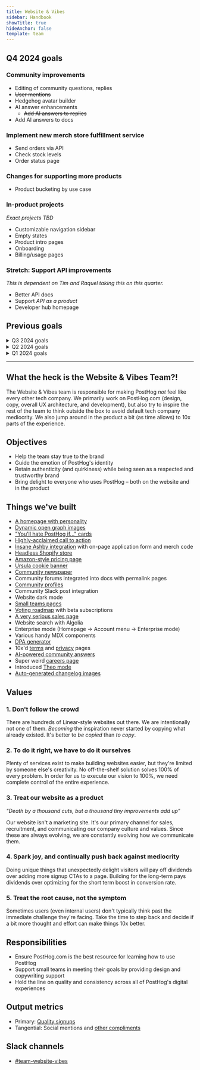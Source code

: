 ```yaml
---
title: Website & Vibes
sidebar: Handbook
showTitle: true
hideAnchor: false
template: team
---
```


## Q4 2024 goals

### Community improvements

- Editing of community questions, replies
- ~~User mentions~~
- Hedgehog avatar builder
- AI answer enhancements
  - ~~Add AI answers to replies~~
- Add AI answers to docs

### Implement new merch store fulfillment service

- Send orders via API
- Check stock levels
- Order status page

### Changes for supporting more products

- Product bucketing by use case

### In-product projects

_Exact projects TBD_

- Customizable navigation sidebar
- Empty states
- Product intro pages
- Onboarding
- Billing/usage pages

### Stretch: Support API improvements

_This is dependent on Tim and Raquel taking this on this quarter._

- Better API docs
- Support _API as a product_
- Developer hub homepage

## Previous goals

<details>
<summary>Q3 2024 goals</summary>

### Drive community engagement

_Objective: Increase the number of people asking and answering questions in the community forums_

- Implement HogCoins and awards
- Community onboarding
- Off-topic forum engagement
- Grow adoption of community bios

### Community question resolution

_Objective: Help users find instant answers to their questions_

- Deflect new questions by suggesting relevant articles or existing threads
- Make community forums accessible in-product

</details>

<details>
<summary>Q2 2024 goals</summary>

## Q2 2024 goals

### Nail community

_Objective: Make PostHog.com a destination for product engineers and PostHog customers_

- **[Community homepage](https://github.com/PostHog/posthog.com/issues/8177)**
  - Make PostHog more personal
- **Incentives/gamification**
  - Get points by answering questions and engagement, stickers for community achievements
  - Show question views, encourage author to mark questions as resolved
  - Better email notifications
  - Website notification system
- **Onboarding**
  - Fill out your bio, introduce yourself in the forums, see what the team is working on/subscribe to your interests
- **[Templates](https://github.com/PostHog/posthog.com/issues/8179)**
  - Create a vibe where people want to contribute
  - HogQL queries, dashboard templates, etc
- **OAuth**
  - Support a link between PostHog Cloud accounts and community accounts

### Quality & performance

_Objective: Make it easier to develop on PostHog.com, and make sure things still work under heavy traffic loads_

- Move to Strapi Cloud for reliability and performance
- ~~Improve build times (currently ~18min)~~ - _Done!_
- Work through backlog of [website quality issues](https://github.com/posthog/posthog.com/issues?q=is%3Aopen+is%3Aissue+label%3Aquality)

### Search & discoverability

_Objective: Make it easier to find answers directly on PostHog.com (vs Google)_

- Show suggested questions/answers before submitting a new question
- Better interface for browsing search results

</details>

<details>
<summary>Q1 2024 goals</summary>

## Q1 2024 goals

**Make the website better**
- Make some performance enhancements - [technical SEO](https://github.com/PostHog/posthog.com/issues/6749) and making sure we have a good Lighthouse score
- Improve build times (currently ~18min)
- Better documentation of stuff we’re making, especially with Strapi
- Ship unified auth 
- ~Ship the new [merch store](/merch)~
- Get API docs up to the same standard as rest of the website (exact scope TBD)

**Get community to product-market fit**
- Build the missing features for /posts
- Make it less confusing and horrible to change things on the roadmap
- Make it easier for teams to self-manage
- James gets the wider community engaged with /posts and the roadmap and proves out our community model

**Continue to rove across product as we’re able**
- Better unification between website elements and in-app (eg: pricing tables, etc)

</details>

---

## What the heck is the Website & Vibes Team?!

The Website & Vibes team is responsible for making PostHog _not_ feel like every other tech company. We primarily work on PostHog.com (design, copy, overall UX architecture, and development), but also try to inspire the rest of the team to think outside the box to avoid default tech company mediocrity. We also jump around in the product a bit (as time allows) to 10x parts of the experience.

## Objectives

- Help the team stay true to the brand
- Guide the emotion of PostHog's identity
- Retain authenticity (and quirkiness) while being seen as a respected and trustworthy brand
- Bring delight to everyone who uses PostHog – both on the website and in the product

## Things we've built

- [A homepage with personality](https://x.com/philipp_parzer/status/1829138632688710018)
- [Dynamic open graph images](/blog/dynamic-open-graph-images)
- ["You'll hate PostHog if..." cards](https://x.com/seema_vora_/status/1830467087682400590)
- [Highly-acclaimed call to action](https://x.com/yfxmarketer/status/1732198591307931718)
- [Insane Ashby integration](https://www.ashbyhq.com/customers/posthog-customer-story) with on-page application form and merch code
- [Headless Shopify store](/merch)
- [Amazon-style pricing page](/pricing)
- [Ursula cookie banner](https://x.com/pdaether/status/1830606618217554184)
- [Community newspaper](/community)
- Community forums integrated into docs with permalink pages
- [Community profiles](/community/profiles/30200)
- Community Slack post integration
- Website dark mode
- [Small teams pages](/teams)
- [Voting roadmap](/roadmap) with beta subscriptions
- [A very serious sales page](/sales)
- Website search with Algolia
- Enterprise mode (Homepage → Account menu → Enterprise mode)
- Various handy MDX components
- [DPA generator](/dpa)
- 10x'd [terms](/terms) and [privacy](/privacy) pages
- [AI-powered community answers](https://posthog.com/blog/ai-community-answers)
- Super weird [careers page](/careers)
- Introduced [Theo mode](https://twitter.com/t3dotgg/status/1837227727189069999)
- [Auto-generated changelog images](/blog/changelog-image-generator)

## Values

### 1. Don't follow the crowd

There are hundreds of Linear-style websites out there. We are intentionally not one of them. _Becoming_ the inspiration never started by copying what already existed. It's better to _be copied_ than _to copy_.

### 2. To do it right, we have to do it ourselves

Plenty of services exist to make building websites easier, but they're limited by someone else's creativity. No off-the-shelf solution solves 100% of every problem. In order for us to execute our vision to 100%, we need complete control of the entire experience.
  
### 3. Treat our website as a product

_"Death by a thousand cuts, but a thousand tiny improvements add up"_

Our website isn't a marketing site. It's our primary channel for sales, recruitment, and communicating our company culture and values. Since these are always evolving, we are constantly evolving how we communicate them.

### 4. Spark joy, and continually push back against mediocrity

Doing unique things that unexpectedly delight visitors will pay off dividends over adding more signup CTAs to a page. Building for the long-term pays dividends over optimizing for the short term boost in conversion rate.

### 5. Treat the root cause, not the symptom

Sometimes users (even internal users) don't typically think past the immediate challenge they're facing. Take the time to step back and decide if a bit more thought and effort can make things 10x better.

## Responsibilities

- Ensure PostHog.com is the best resource for learning how to use PostHog
- Support small teams in meeting their goals by providing design and copywriting support
- Hold the line on quality and consistency across all of PostHog's digital experiences

## Output metrics

- Primary: [Quality signups](https://app.posthog.com/insights/ujGv0WqI?events=%5B%5D&actions=%5B%7B%22id%22%3A%2212308%22%2C%22math%22%3A%22dau%22%2C%22name%22%3A%22High%20quality%20sign%20ups%22%2C%22type%22%3A%22actions%22%2C%22order%22%3A0%7D%5D&display=ActionsLineGraph&insight=TRENDS&interval=week&date_from=-90d&new_entity=%5B%5D&properties=%5B%7B%22key%22%3A%22is_organization_first_user%22%2C%22type%22%3A%22event%22%2C%22value%22%3A%5B%22true%22%5D%2C%22operator%22%3A%22exact%22%7D%2C%7B%22key%22%3A%22hubspot_score%22%2C%22type%22%3A%22person%22%2C%22value%22%3A%2270%22%2C%22operator%22%3A%22gt%22%7D%5D&breakdown_type&filter_test_accounts=true#fromDashboard=20464)
- Tangential: Social mentions and [other compliments](/blog/ceo-diary-4)

## Slack channels

- [#team-website-vibes](https://posthog.slack.com/archives/C01V9AT7DK4)
